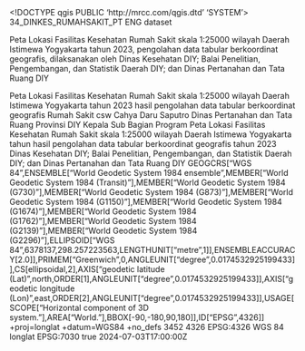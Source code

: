 <!DOCTYPE qgis PUBLIC 'http://mrcc.com/qgis.dtd' 'SYSTEM'>
<qgis version="3.40.0-Bratislava">
  <identifier>34_DINKES_RUMAHSAKIT_PT</identifier>
  <parentidentifier></parentidentifier>
  <language>ENG</language>
  <type>dataset</type>
  <title>34_DINKES_RUMAHSAKIT_PT_25K</title>
  <abstract>Peta Lokasi Fasilitas Kesehatan Rumah Sakit skala 1:25000 wilayah Daerah Istimewa Yogyakarta tahun 2023, pengolahan data tabular berkoordinat geografis, dilaksanakan oleh Dinas Kesehatan DIY; Balai Penelitian, Pengembangan, dan Statistik Daerah DIY; dan Dinas Pertanahan dan Tata Ruang DIY

Peta Lokasi Fasilitas Kesehatan Rumah Sakit skala 1:25000 wilayah Daerah Istimewa Yogyakarta tahun 2023 hasil pengolahan data tabular berkoordinat geografis</abstract>
  <keywords vocabulary="Search keys">
    <keyword>Rumah Sakit</keyword>
    <keyword>csw</keyword>
  </keywords>
  <contact>
    <name>Cahya Daru Saputro</name>
    <organization>Dinas Pertanahan dan Tata Ruang Provinsi DIY</organization>
    <position>Kepala Sub Bagian Program</position>
    <voice></voice>
    <fax></fax>
    <email></email>
    <role></role>
  </contact>
  <links/>
  <history>Peta Lokasi Fasilitas Kesehatan Rumah Sakit skala 1:25000 wilayah Daerah Istimewa Yogyakarta tahun hasil pengolahan data tabular berkoordinat geografis tahun 2023</history>
  <dates>
    <date value="2024-03-20T00:00:00" type="Created"/>
    <date value="2024-07-04T00:00:00" type="Published"/>
  </dates>
  <fees></fees>
  <rights>Dinas Kesehatan DIY; Balai Penelitian, Pengembangan, dan Statistik Daerah DIY; dan Dinas Pertanahan dan Tata Ruang DIY</rights>
  <encoding></encoding>
  <crs>
    <spatialrefsys nativeFormat="Wkt">
      <wkt>GEOGCRS["WGS 84",ENSEMBLE["World Geodetic System 1984 ensemble",MEMBER["World Geodetic System 1984 (Transit)"],MEMBER["World Geodetic System 1984 (G730)"],MEMBER["World Geodetic System 1984 (G873)"],MEMBER["World Geodetic System 1984 (G1150)"],MEMBER["World Geodetic System 1984 (G1674)"],MEMBER["World Geodetic System 1984 (G1762)"],MEMBER["World Geodetic System 1984 (G2139)"],MEMBER["World Geodetic System 1984 (G2296)"],ELLIPSOID["WGS 84",6378137,298.257223563,LENGTHUNIT["metre",1]],ENSEMBLEACCURACY[2.0]],PRIMEM["Greenwich",0,ANGLEUNIT["degree",0.0174532925199433]],CS[ellipsoidal,2],AXIS["geodetic latitude (Lat)",north,ORDER[1],ANGLEUNIT["degree",0.0174532925199433]],AXIS["geodetic longitude (Lon)",east,ORDER[2],ANGLEUNIT["degree",0.0174532925199433]],USAGE[SCOPE["Horizontal component of 3D system."],AREA["World."],BBOX[-90,-180,90,180]],ID["EPSG",4326]]</wkt>
      <proj4>+proj=longlat +datum=WGS84 +no_defs</proj4>
      <srsid>3452</srsid>
      <srid>4326</srid>
      <authid>EPSG:4326</authid>
      <description>WGS 84</description>
      <projectionacronym>longlat</projectionacronym>
      <ellipsoidacronym>EPSG:7030</ellipsoidacronym>
      <geographicflag>true</geographicflag>
    </spatialrefsys>
  </crs>
  <extent>
    <spatial crs="EPSG:4326" miny="-7.98903300000000005" maxy="-7.66223899999999958" maxz="0" minx="110.08506900000000428" minz="0" maxx="110.65843700000000638" dimensions="2"/>
    <temporal>
      <period>
        <start>2024-07-03T17:00:00Z</start>
        <end></end>
      </period>
    </temporal>
    <temporal>
      <period>
        <start></start>
        <end></end>
      </period>
    </temporal>
  </extent>
</qgis>
